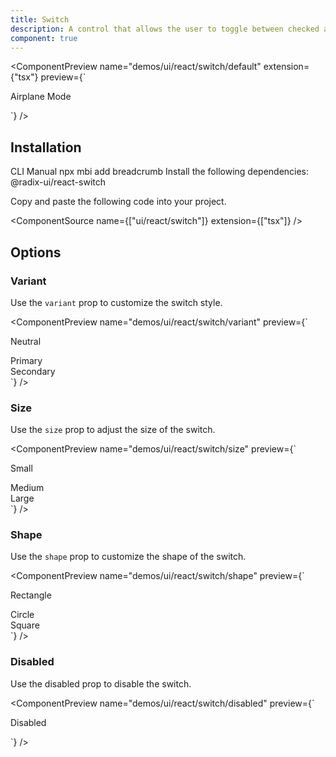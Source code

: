 ```yaml
---
title: Switch
description: A control that allows the user to toggle between checked and not checked.
component: true
---
```


<ComponentPreview
  name="demos/ui/react/switch/default"
  extension={"tsx"}
  preview={`<div className="flex items-center space-x-2">
    <Switch id="airplane-mode" />
    <Label htmlFor="airplane-mode">Airplane Mode</Label>
</div>`}
/>

## Installation

<Tabs defaultValue="cli">
<TabsList>
<TabsTrigger value="cli">
CLI
</TabsTrigger>
<TabsTrigger value="manual">  
Manual
</TabsTrigger>
</TabsList>

<TabsContent value="cli">
<Bash>
<BashCommand>npx</BashCommand> mbi add breadcrumb
</Bash>
</TabsContent>

<TabsContent value="manual">
<Steps>
<Step className='flex items-center gap-2 mb-2'>Install the following dependencies:<SelectPackageManager/></Step>

<Bash>
<PackageManager/> @radix-ui/react-switch
</Bash>

<Step>Copy and paste the following code into your project.</Step>

<ComponentSource  name={["ui/react/switch"]} extension={["tsx"]} />
</Steps>
</TabsContent>
</Tabs>

## Options

### Variant

Use the `variant` prop to customize the switch style.

<ComponentPreview name="demos/ui/react/switch/variant" 
preview={`<div className="flex items-center space-x-2"> 
  <Switch variant="neutral" id="neutral-switch" /> 
  <Label htmlFor="neutral-switch">Neutral</Label>
</div> 
<div className="flex items-center space-x-2"> 
  <Switch variant="primary" id="primary-switch" /> 
  <Label htmlFor="primary-switch">Primary</Label> 
</div> 
<div className="flex items-center space-x-2"> 
  <Switch variant="secondary" id="secondary-switch" /> 
  <Label htmlFor="secondary-switch">Secondary</Label>
</div>`} />

### Size

Use the `size` prop to adjust the size of the switch.

<ComponentPreview name="demos/ui/react/switch/size" 
preview={`<div className="flex items-center space-x-2"> 
  <Switch size="sm" id="small-switch" /> 
  <Label htmlFor="small-switch">Small</Label>
</div> 
<div className="flex items-center space-x-2"> 
  <Switch size="md" id="medium-switch" /> 
  <Label htmlFor="medium-switch">Medium</Label> 
</div> 
<div className="flex items-center space-x-2"> 
  <Switch size="lg" id="large-switch" /> 
  <Label htmlFor="large-switch">Large</Label> 
</div>`} />

### Shape

Use the `shape` prop to customize the shape of the switch.

<ComponentPreview name="demos/ui/react/switch/shape" 
preview={`<div className="flex items-center space-x-2"> 
  <Switch shape="rectangle" id="rectangle-switch" /> 
  <Label htmlFor="rectangle-switch">Rectangle</Label>
</div>
<div className="flex items-center space-x-2">
  <Switch shape="circle" id="circle-switch" />
  <Label htmlFor="circle-switch">Circle</Label>
</div> 
<div className="flex items-center space-x-2"> 
  <Switch shape="square" id="square-switch" /> 
  <Label htmlFor="square-switch">Square</Label> 
</div>`} />

### Disabled

Use the disabled prop to disable the switch.

<ComponentPreview name="demos/ui/react/switch/disabled" 
preview={`<div className="flex items-center space-x-2"> 
  <Switch disabled id="disabled-switch" /> 
  <Label htmlFor="disabled-switch">Disabled</Label>
</div>`} />